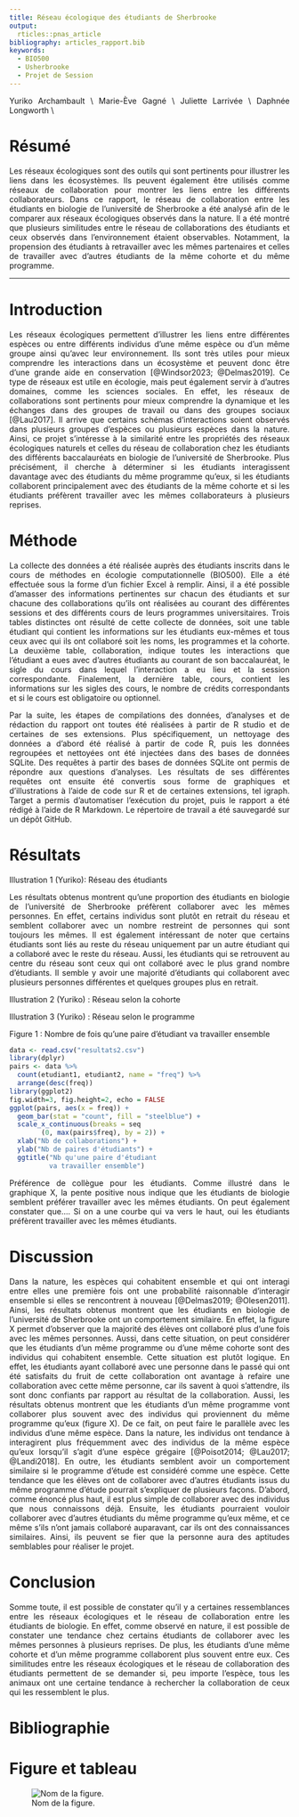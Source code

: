 ```yaml
---
title: Réseau écologique des étudiants de Sherbrooke
output:
  rticles::pnas_article
bibliography: articles_rapport.bib
keywords:
  - BIO500
  - Usherbrooke
  - Projet de Session
---
```


```{=html}
<style>
body {
text-align: justify}
</style>
```
\section*{Auteurs}

Yuriko Archambault \\ Marie-Ève Gagné \\ Juliette Larrivée \\ Daphnée Longworth \\

# Résumé

Les réseaux écologiques sont des outils qui sont pertinents pour illustrer les liens dans les écosystèmes. Ils peuvent également être utilisés comme réseaux de collaboration pour montrer les liens entre les différents collaborateurs. Dans ce rapport, le réseau de collaboration entre les étudiants en biologie de l'université de Sherbrooke a été analysé afin de le comparer aux réseaux écologiques observés dans la nature. Il a été montré que plusieurs similitudes entre le réseau de collaborations des étudiants et ceux observés dans l'environnement étaient observables. Notamment, la propension des étudiants à retravailler avec les mêmes partenaires et celles de travailler avec d'autres étudiants de la même cohorte et du même programme.

------------------------------------------------------------------------

# Introduction

Les réseaux écologiques permettent d'illustrer les liens entre différentes espèces ou entre différents individus d'une même espèce ou d'un même groupe ainsi qu'avec leur environnement. Ils sont très utiles pour mieux comprendre les interactions dans un écosystème et peuvent donc être d'une grande aide en conservation [@Windsor2023; @Delmas2019]. Ce type de réseaux est utile en écologie, mais peut également servir à d'autres domaines, comme les sciences sociales. En effet, les réseaux de collaborations sont pertinents pour mieux comprendre la dynamique et les échanges dans des groupes de travail ou dans des groupes sociaux [@Lau2017]. Il arrive que certains schémas d'interactions soient observés dans plusieurs groupes d'espèces ou plusieurs espèces dans la nature. Ainsi, ce projet s'intéresse à la similarité entre les propriétés des réseaux écologiques naturels et celles du réseau de collaboration chez les étudiants des différents baccalauréats en biologie de l'université de Sherbrooke. Plus précisément, il cherche à déterminer si les étudiants interagissent davantage avec des étudiants du même programme qu'eux, si les étudiants collaborent principalement avec des étudiants de la même cohorte et si les étudiants préfèrent travailler avec les mêmes collaborateurs à plusieurs reprises.

# Méthode

La collecte des données a été réalisée auprès des étudiants inscrits dans le cours de méthodes en écologie computationnelle (BIO500). Elle a été effectuée sous la forme d'un fichier Excel à remplir. Ainsi, il a été possible d'amasser des informations pertinentes sur chacun des étudiants et sur chacune des collaborations qu'ils ont réalisées au courant des différentes sessions et des différents cours de leurs programmes universitaires. Trois tables distinctes ont résulté de cette collecte de données, soit une table étudiant qui contient les informations sur les étudiants eux-mêmes et tous ceux avec qui ils ont collaboré soit les noms, les programmes et la cohorte. La deuxième table, collaboration, indique toutes les interactions que l'étudiant a eues avec d'autres étudiants au courant de son baccalauréat, le sigle du cours dans lequel l'interaction a eu lieu et la session correspondante. Finalement, la dernière table, cours, contient les informations sur les sigles des cours, le nombre de crédits correspondants et si le cours est obligatoire ou optionnel.

Par la suite, les étapes de compilations des données, d'analyses et de rédaction du rapport ont toutes été réalisées à partir de R studio et de certaines de ses extensions. Plus spécifiquement, un nettoyage des données a d'abord été réalisé à partir de code R, puis les données regroupées et nettoyées ont été injectées dans des bases de données SQLite. Des requêtes à partir des bases de données SQLite ont permis de répondre aux questions d'analyses. Les résultats de ses différentes requêtes ont ensuite été convertis sous forme de graphiques et d'illustrations à l'aide de code sur R et de certaines extensions, tel igraph. Target a permis d'automatiser l'exécution du projet, puis le rapport a été rédigé à l'aide de R Markdown. Le répertoire de travail a été sauvegardé sur un dépôt GitHub.

# Résultats

Illustration 1 (Yuriko): Réseau des étudiants

Les résultats obtenus montrent qu'une proportion des étudiants en biologie de l'université de Sherbrooke préfèrent collaborer avec les mêmes personnes. En effet, certains individus sont plutôt en retrait du réseau et semblent collaborer avec un nombre restreint de personnes qui sont toujours les mêmes. Il est également intéressant de noter que certains étudiants sont liés au reste du réseau uniquement par un autre étudiant qui a collaboré avec le reste du réseau. Aussi, les étudiants qui se retrouvent au centre du réseau sont ceux qui ont collaboré avec le plus grand nombre d'étudiants. Il semble y avoir une majorité d'étudiants qui collaborent avec plusieurs personnes différentes et quelques groupes plus en retrait.

Illustration 2 (Yuriko) : Réseau selon la cohorte

Illustration 3 (Yuriko) : Réseau selon le programme

Figure 1 : Nombre de fois qu'une paire d'étudiant va travailler ensemble 

```r
data <- read.csv("resultats2.csv")
library(dplyr)
pairs <- data %>%
  count(etudiant1, etudiant2, name = "freq") %>%
  arrange(desc(freq))
library(ggplot2)
fig.width=3, fig.height=2, echo = FALSE
ggplot(pairs, aes(x = freq)) +
  geom_bar(stat = "count", fill = "steelblue") +
  scale_x_continuous(breaks = seq
        (0, max(pairs$freq), by = 2)) +
  xlab("Nb de collaborations") +
  ylab("Nb de paires d'étudiants") +
  ggtitle("Nb qu'une paire d'étudiant 
          va travailler ensemble")

```

Préférence de collègue pour les étudiants. Comme illustré dans le graphique X, la pente positive nous indique que les étudiants de biologie semblent préférer travailler avec les mêmes étudiants. On peut également constater que.... Si on a une courbe qui va vers le haut, oui les étudiants préfèrent travailler avec les mêmes étudiants.

# Discussion

Dans la nature, les espèces qui cohabitent ensemble et qui ont interagi entre elles une première fois ont une probabilité raisonnable d'interagir ensemble si elles se rencontrent à nouveau [@Delmas2019; @Olesen2011]. Ainsi, les résultats obtenus montrent que les étudiants en biologie de l'université de Sherbrooke ont un comportement similaire. En effet, la figure X permet d'observer que la majorité des élèves ont collaboré plus d'une fois avec les mêmes personnes. Aussi, dans cette situation, on peut considérer que les étudiants d'un même programme ou d'une même cohorte sont des individus qui cohabitent ensemble. Cette situation est plutôt logique. En effet, les étudiants ayant collaboré avec une personne dans le passé qui ont été satisfaits du fruit de cette collaboration ont avantage à refaire une collaboration avec cette même personne, car ils savent à quoi s'attendre, ils sont donc confiants par rapport au résultat de la collaboration. Aussi, les résultats obtenus montrent que les étudiants d'un même programme vont collaborer plus souvent avec des individus qui proviennent du même programme qu'eux (figure X). De ce fait, on peut faire le parallèle avec les individus d'une même espèce. Dans la nature, les individus ont tendance à interagirent plus fréquemment avec des individus de la même espèce qu'eux lorsqu'il s'agit d'une espèce grégaire [@Poisot2014; @Lau2017; @Landi2018]. En outre, les étudiants semblent avoir un comportement similaire si le programme d'étude est considéré comme une espèce. Cette tendance que les élèves ont de collaborer avec d'autres étudiants issus du même programme d'étude pourrait s'expliquer de plusieurs façons. D'abord, comme énoncé plus haut, il est plus simple de collaborer avec des individus que nous connaissons déjà. Ensuite, les étudiants pourraient vouloir collaborer avec d'autres étudiants du même programme qu'eux même, et ce même s'ils n'ont jamais collaboré auparavant, car ils ont des connaissances similaires. Ainsi, ils peuvent se fier que la personne aura des aptitudes semblables pour réaliser le projet.

# Conclusion

Somme toute, il est possible de constater qu'il y a certaines ressemblances entre les réseaux écologiques et le réseau de collaboration entre les étudiants de biologie. En effet, comme observé en nature, il est possible de constater une tendance chez certains étudiants de collaborer avec les mêmes personnes à plusieurs reprises. De plus, les étudiants d'une même cohorte et d'un même programme collaborent plus souvent entre eux. Ces similitudes entre les réseaux écologiques et le réseau de collaboration des étudiants permettent de se demander si, peu importe l'espèce, tous les animaux ont une certaine tendance à rechercher la collaboration de ceux qui les ressemblent le plus.

# Bibliographie

# Figure et tableau

![Nom de la figure.](frog.png)
